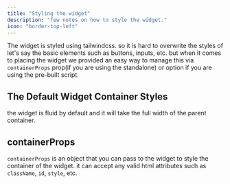 ```yaml
---
title: "Styling the widget"
description: "few notes on how to style the widget."
icon: "border-top-left"
---
```

The widget is styled using tailwindcss.
so it is hard to overwrite the styles of let's say the basic elements such as buttons, inputs, etc.
but when it comes to placing the widget we provided an easy way to manage this via `containerProps` prop(if you are using the standalone) or option if you are using the pre-built script.

## The Default Widget Container Styles
the widget is fluid by default and it will take the full width of the parent container.

## containerProps
`containerProps` is an object that you can pass to the widget to style the container of the widget.
it can accept any valid html attributes such as `className`, `id`, `style`, etc.
